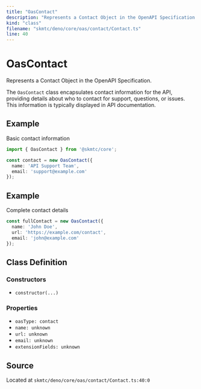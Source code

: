 ```yaml
---
title: "OasContact"
description: "Represents a Contact Object in the OpenAPI Specification."
kind: "class"
filename: "skmtc/deno/core/oas/contact/Contact.ts"
line: 40
---
```


# OasContact

Represents a Contact Object in the OpenAPI Specification.

The `OasContact` class encapsulates contact information for the API,
providing details about who to contact for support, questions, or issues.
This information is typically displayed in API documentation.


## Example

Basic contact information
```typescript
import { OasContact } from '@skmtc/core';

const contact = new OasContact({
  name: 'API Support Team',
  email: 'support@example.com'
});
```


## Example

Complete contact details
```typescript
const fullContact = new OasContact({
  name: 'John Doe',
  url: 'https://example.com/contact',
  email: 'john@example.com'
});
```

## Class Definition

### Constructors

- `constructor(...)`

### Properties

- `oasType: contact`
- `name: unknown`
- `url: unknown`
- `email: unknown`
- `extensionFields: unknown`

## Source

Located at `skmtc/deno/core/oas/contact/Contact.ts:40:0`
